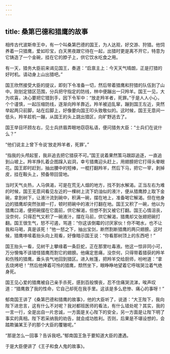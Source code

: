 ```yaml
---
---
---
```

title: 桑第巴德和猎鹰的故事
---




相传古代波斯帝王中，有一个叫桑第巴德的国王，为人达观，好交游、狩猎。他饲养着一只猎鹰，爱如珍宝，白天黑夜跟它待在一起，出猎时更是离不开它，特意为它铸造了一个金碗，挂在它的脖子上，供它饮水吃食之用。

有一天，猎务大臣前来谒见国王，奏道：“启禀主上：今天天气晴朗，正是打猎的好时机。请动身上山出猎吧。”

国王欣然接受大臣的提议，即刻下令准备一切，然后带着猎鹰和狩猎的队伍到了山中。刚划定猎区范围，分兵把守指定的防线，林中便蹦出一只羚羊。国王一见，大为欢喜，决心要把它猎到手，因下令军中：“放走羚羊者，死罪。”于是人人小心，个个谨慎，一起压缩防线，逐渐向羚羊靠近。羚羊被迫乱窜，蹦到国王左近，突然举起两只前脚，站在后脚上，好像要向国王叩头致敬似的。这时候，国王无意间一低头，羚羊趁机一蹦，从国王的头上跳出猎区，向旷野逃去了。

国王举目环顾左右，见士兵挤眉弄眼地窃窃私语，便问猎务大臣：“士兵们在说什么？”

“他们说主上曾下令说‘放走羚羊者，死罪’。”

“指我的头颅起誓，我非追去把它猎获不可。”国王说着果然策马跟踪追逐，一直追到山坡上。羚羊挣扎着企图蹿入岩洞，幸亏猎鹰迎头赶上，用翅膀把它打得头晕眼花。国王即时赶到，抽出腰中的短棒，一棍打翻羚羊，然后下马，把它一宰，剥掉皮，挂在鞍头上，预备带回营地。

当时天气炎热，人马俱渴，可是在荒无人烟的地方，找不到水解渴。正当左右为难的时候，国王无意间看见左近的一棵树上流下奶油似的液汁，便从猎鹰脖上取下金碗，拿到树下，让液汁流到碗中，积满一碗，摆在地上，准备喝它解渴。但在他身边的猎鹰却突然张翅一打，顿时把碗中的液汁打翻在地。国王又积了一碗，他以为猎鹰口渴，便把碗摆在它面前，供它解渴，但想不到又被它打翻。国王心情沮丧，没奈何，只得忍气又积了一碗液汁，摆在马前，供它解渴，猎鹰却又张翅把碗打翻。国王很生气，怒不可遏，骂道：“你这该倒霉的讨厌家伙！你不喝水，也不让我和马喝，真是该死！”他一怒之下，抽出宝剑，断然割断猎鹰的两只翅膀。这时候，猎鹰哆嗦着抬头向上观看，好像暗示国王说：“你看那树顶上的东西吧！”

国王抬头一看，见树干上攀缘着一条巨蛇，正在那里吐毒液。他这一惊非同小可，万分懊悔不该错怪猎鹰而割它的翅膀。他痛定思痛，没奈何，只得带着猎获的羚羊和伤残的猎鹰，垂头丧气地回到猎区。进入帐篷，把羚羊交给厨师，吩咐道：“拿去烧烤吧！”然后他捧着可怜的猎鹰，颓然坐下，眼睁睁地望着它呼喘哭泣着气绝身死。

国王见心爱的猎鹰被自己亲手杀死，感到百般懊丧，忍不住痛哭流涕，唉声叹道：“猎鹰救了我的性命，它自己却死在我手里。这该是多么悲惨、痛心的事呀！”

郁南国王讲了《桑第巴德和猎鹰的故事》，他的大臣听了，说道：“大王陛下，我向陛下进忠言，这有什么不对呢？我对都班医师的看法，有什么错处呢？其实，我的一言一行，全是出自一片忠诚，一方面是关心陛下的安全，另一方面是让陛下明了事实的真相。陛下若采纳我的劝告，就会成功胜利。否则，后果是不堪设想的，会踏欺骗某王子的那个大臣的覆辙呢。”

“那是怎么一回事？告诉我吧。”郁南国王急于要知道大臣的遭遇。

于是大臣便讲了《王子和食人鬼的故事》。